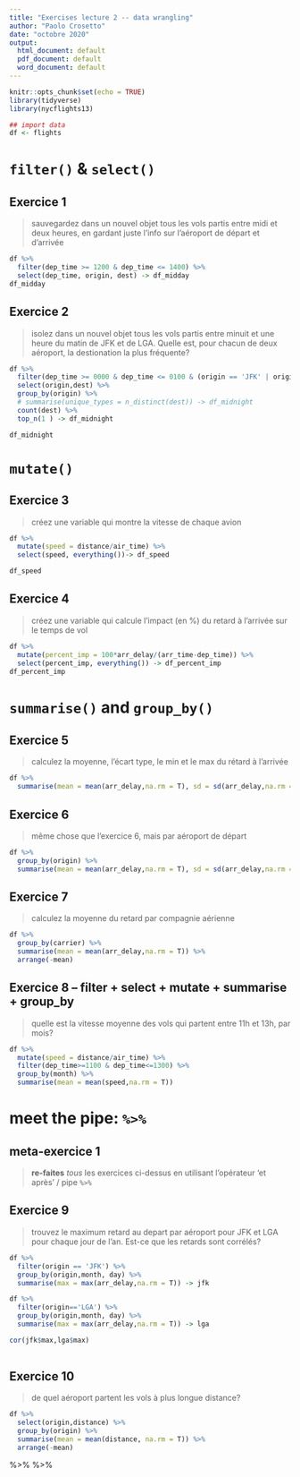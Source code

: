 ```yaml
---
title: "Exercises lecture 2 -- data wrangling"
author: "Paolo Crosetto"
date: "octobre 2020"
output:
  html_document: default
  pdf_document: default
  word_document: default
---
```


```r
knitr::opts_chunk$set(echo = TRUE)
library(tidyverse)
library(nycflights13)

## import data
df <- flights
```

# `filter()` & `select()`


## Exercice 1

> sauvegardez dans un nouvel objet tous les vols partis entre midi et deux heures, en gardant juste l'info sur l'aéroport de départ et d'arrivée

```r
df %>% 
  filter(dep_time >= 1200 & dep_time <= 1400) %>% 
  select(dep_time, origin, dest) -> df_midday
df_midday

```
## Exercice 2

> isolez dans un nouvel objet tous les vols partis entre minuit et une heure du matin de JFK et de LGA. Quelle est, pour chacun de deux aéroport, la destionation la plus fréquente? 

```r
df %>% 
  filter(dep_time >= 0000 & dep_time <= 0100 & (origin == 'JFK' | origin =='LGA')) %>% 
  select(origin,dest) %>% 
  group_by(origin) %>%
  # summarise(unique_types = n_distinct(dest)) -> df_midnight
  count(dest) %>% 
  top_n(1 ) -> df_midnight

df_midnight

```

# `mutate()`

## Exercice 3

> créez une variable qui montre la vitesse de chaque avion

```r
df %>% 
  mutate(speed = distance/air_time) %>% 
  select(speed, everything())-> df_speed

df_speed
```


## Exercice 4

> créez une variable qui calcule l'impact (en %) du retard à l'arrivée sur le temps de vol

```r

df %>% 
  mutate(percent_imp = 100*arr_delay/(arr_time-dep_time)) %>% 
  select(percent_imp, everything()) -> df_percent_imp
df_percent_imp

```


# `summarise()` and `group_by()`

## Exercice 5

> calculez la moyenne, l'écart type, le min et le max du rétard à l'arrivée

```r

df %>% 
  summarise(mean = mean(arr_delay,na.rm = T), sd = sd(arr_delay,na.rm = T), min = min(arr_delay,na.rm = T),max = max(arr_delay,na.rm = T) )

```

## Exercice 6

> même chose que l'exercice 6, mais par aéroport de départ

```r
df %>% 
  group_by(origin) %>% 
  summarise(mean = mean(arr_delay,na.rm = T), sd = sd(arr_delay,na.rm = T), min = min(arr_delay,na.rm = T),max = max(arr_delay,na.rm = T))

```

## Exercice 7

> calculez la moyenne du retard par compagnie aérienne

```r
df %>% 
  group_by(carrier) %>% 
  summarise(mean = mean(arr_delay,na.rm = T)) %>% 
  arrange(-mean)
```


## Exercice 8 -- filter + select + mutate + summarise + group_by

> quelle est la vitesse moyenne des vols qui partent entre 11h et 13h, par mois?

```r

df %>% 
  mutate(speed = distance/air_time) %>% 
  filter(dep_time>=1100 & dep_time<=1300) %>% 
  group_by(month) %>% 
  summarise(mean = mean(speed,na.rm = T))

```



# meet the pipe: `%>%`

## meta-exercice 1

> **re-faites** *tous* les exercices ci-dessus en utilisant l'opérateur 'et après' / pipe `%>%`

## Exercice 9

> trouvez le maximum retard au depart par aéroport pour JFK et LGA pour chaque jour de l'an. Est-ce que les retards sont corrélés? 

```r

df %>% 
  filter(origin == 'JFK') %>% 
  group_by(origin,month, day) %>% 
  summarise(max = max(arr_delay,na.rm = T)) -> jfk 

df %>% 
  filter(origin=='LGA') %>% 
  group_by(origin,month, day) %>% 
  summarise(max = max(arr_delay,na.rm = T)) -> lga 

cor(jfk$max,lga$max)
  
```


## Exercice 10

> de quel aéroport partent les vols à plus longue distance?

```r

df %>% 
  select(origin,distance) %>% 
  group_by(origin) %>% 
  summarise(mean = mean(distance, na.rm = T)) %>% 
  arrange(-mean)
```



%>% %>% 